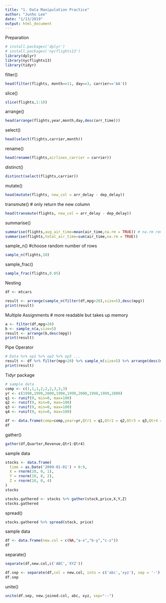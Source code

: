 ```yaml
---
title: "1. Data Manipulation Practice"
author: "Junho Lee"
date: "1/13/2019"
output: html_document
---
```


Preparation
```r
# install.packages('dplyr')
# install.packages('nycflights13')
library(dplyr)
library(nycflights13)
library(tidyr)
```

filter()
```r
head(filter(flights, month==11, day==3, carrier=='AA'))
```

slice()
```r
slice(flights,1:10)
```

arrange()
```r
head(arrange(flights,year,month,day,desc(arr_time)))
```

select()
```r
head(select(flights,carrier,month))
```

rename()
```r
head(rename(flights,airlines_carrier = carrier))
```

distinct()
```r
distinct(select(flights,carrier))
```

mutate()
```r
head(mutate(flights, new_col = arr_delay - dep_delay))
```

transmute() # only return the new column
```r
head(transmute(flights, new_col = arr_delay - dep_delay))
```

summarise()
```r
summarise(flights,avg_air_time=mean(air_time,na.rm = TRUE)) # na.rm removes missing data
summarise(flights,total_air_time=sum(air_time,na.rm = TRUE)) 
```

sample_n() #choose random number of rows
```r
sample_n(flights,10)
```

sample_frac()
```r
sample_frac(flights,0.05)
```



Nesting
```r
df <- mtcars

result <- arrange(sample_n(filter(df,mpg>20),size=5),desc(mpg))
print(result)
```

Multiple Assignments # more readable but takes up memory
```r
a <- filter(df,mpg>20)
b <- sample_n(a,size=5)
result <- arrange(b,desc(mpg))
print(result)
```


Pipe Operator
```r
# Data %>% op1 %>% op2 %>% op3 ...
result <- df %>% filter(mpg>20) %>% sample_n(size=5) %>% arrange(desc(mpg))
print(result)
```


Tidyr package
```r
# sample data
comp <- c(1,1,1,2,2,2,3,3,3)
yr <- c(1998,1999,2000,1998,1999,2000,1998,1999,2000)
q1 <- runif(9, min=0, max=100)
q2 <- runif(9, min=0, max=100)
q3 <- runif(9, min=0, max=100)
q4 <- runif(9, min=0, max=100)

df <- data.frame(comp=comp,year=yr,Qtr1 = q1,Qtr2 = q2,Qtr3 = q3,Qtr4 = q4)
df
```

gather()
```r
gather(df,Quarter,Revenue,Qtr1:Qtr4)
```

sample data
```r
stocks <- data.frame(
  time = as.Date('2009-01-01') + 0:9,
  X = rnorm(10, 0, 1),
  Y = rnorm(10, 0, 2),
  Z = rnorm(10, 0, 4)
)
stocks
```

```r
stocks.gathered <- stocks %>% gather(stock,price,X,Y,Z)
stocks.gathered
```

spread()
```r
stocks.gathered %>% spread(stock, price)
```

sample data
```r
df <- data.frame(new.col = c(NA,"a-x","b-y","c-z"))
df
```

separate()
```r
separate(df,new.col,c('ABC','XYZ'))
```
```r
df.sep <- separate(df,col = new.col, into = c('abc','xyz'), sep = '-')
df.sep
```

unite()
```r
unite(df.sep, new.joined.col, abc, xyz, sep="--")
```